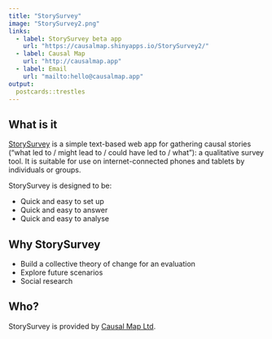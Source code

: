 ```yaml
---
title: "StorySurvey"
image: "StorySurvey2.png"
links:
  - label: StorySurvey beta app
    url: "https://causalmap.shinyapps.io/StorySurvey2/"
  - label: Causal Map
    url: "http://causalmap.app"
  - label: Email
    url: "mailto:hello@causalmap.app"
output:
  postcards::trestles
---
```

 
## What is it

[StorySurvey](https://causalmap.shinyapps.io/StorySurvey2/) is a simple text-based web app for gathering causal stories (“what led to / might lead to / could have led to / what”): a qualitative survey tool. It is suitable for use on internet-connected phones and tablets by individuals or groups. 


StorySurvey is designed to be:

- Quick and easy to set up
- Quick and easy to answer
- Quick and easy to analyse


## Why StorySurvey

- Build a collective theory of change for an evaluation
- Explore future scenarios
- Social research

## Who?

StorySurvey is provided by [Causal Map Ltd](http://causalmap.app).
